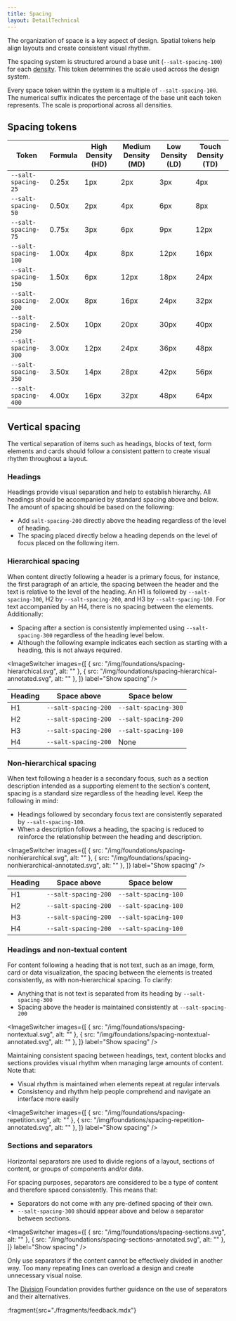 ```yaml
---
title: Spacing
layout: DetailTechnical
---
```


The organization of space is a key aspect of design. Spatial tokens help align layouts and create consistent visual rhythm.

The spacing system is structured around a base unit (`--salt-spacing-100`) for each [density](./density). This token determines the scale used across the design system.

Every space token within the system is a multiple of `--salt-spacing-100`. The numerical suffix indicates the percentage of the base unit each token represents. The scale is proportional across all densities.

## Spacing tokens

| Token                | Formula | High Density (HD) | Medium Density (MD) | Low Density (LD) | Touch Density (TD) |
| -------------------- | ------- | ----------------- | ------------------- | ---------------- | ------------------ |
| `--salt-spacing-25`  | 0.25x   | 1px               | 2px                 | 3px              | 4px                |
| `--salt-spacing-50`  | 0.50x   | 2px               | 4px                 | 6px              | 8px                |
| `--salt-spacing-75`  | 0.75x   | 3px               | 6px                 | 9px              | 12px               |
| `--salt-spacing-100` | 1.00x   | 4px               | 8px                 | 12px             | 16px               |
| `--salt-spacing-150` | 1.50x   | 6px               | 12px                | 18px             | 24px               |
| `--salt-spacing-200` | 2.00x   | 8px               | 16px                | 24px             | 32px               |
| `--salt-spacing-250` | 2.50x   | 10px              | 20px                | 30px             | 40px               |
| `--salt-spacing-300` | 3.00x   | 12px              | 24px                | 36px             | 48px               |
| `--salt-spacing-350` | 3.50x   | 14px              | 28px                | 42px             | 56px               |
| `--salt-spacing-400` | 4.00x   | 16px              | 32px                | 48px             | 64px               |

## Vertical spacing

The vertical separation of items such as headings, blocks of text, form elements and cards should follow a consistent pattern to create visual rhythm throughout a layout.

### Headings

Headings provide visual separation and help to establish hierarchy. All headings should be accompanied by standard spacing above and below. The amount of spacing should be based on the following:

- Add `salt-spacing-200` directly above the heading regardless of the level of heading.
- The spacing placed directly below a heading depends on the level of focus placed on the following item.

### Hierarchical spacing

When content directly following a header is a primary focus, for instance, the first paragraph of an article, the spacing between the header and the text is relative to the level of the heading. An H1 is followed by `--salt-spacing-300`, H2 by `--salt-spacing-200`, and H3 by `--salt-spacing-100`. For text accompanied by an H4, there is no spacing between the elements. Additionally:

- Spacing after a section is consistently implemented using `--salt-spacing-300` regardless of the heading level below.
- Although the following example indicates each section as starting with a heading, this is not always required.

<ImageSwitcher
  images={[
    { src: "/img/foundations/spacing-hierarchical.svg", alt: "" },
    { src: "/img/foundations/spacing-hierarchical-annotated.svg", alt: "" },
  ]}
  label="Show spacing"
/>

| Heading | Space above          | Space below          |
| ------- | -------------------- | -------------------- |
| H1      | `--salt-spacing-200` | `--salt-spacing-300` |
| H2      | `--salt-spacing-200` | `--salt-spacing-200` |
| H3      | `--salt-spacing-200` | `--salt-spacing-100` |
| H4      | `--salt-spacing-200` | None                 |

### Non-hierarchical spacing

When text following a header is a secondary focus, such as a section description intended as a supporting element to the section's content, spacing is a standard size regardless of the heading level. Keep the following in mind:

- Headings followed by secondary focus text are consistently separated by `--salt-spacing-100`.
- When a description follows a heading, the spacing is reduced to reinforce the relationship between the heading and description.

<ImageSwitcher
  images={[
    { src: "/img/foundations/spacing-nonhierarchical.svg", alt: "" },
    { src: "/img/foundations/spacing-nonhierarchical-annotated.svg", alt: "" },
  ]}
  label="Show spacing"
/>

| Heading | Space above          | Space below          |
| ------- | -------------------- | -------------------- |
| H1      | `--salt-spacing-200` | `--salt-spacing-100` |
| H2      | `--salt-spacing-200` | `--salt-spacing-100` |
| H3      | `--salt-spacing-200` | `--salt-spacing-100` |
| H4      | `--salt-spacing-200` | `--salt-spacing-100` |

### Headings and non-textual content

For content following a heading that is not text, such as an image, form, card or data visualization, the spacing between the elements is treated consistently, as with non-hierarchical spacing. To clarify:

- Anything that is not text is separated from its heading by `--salt-spacing-300`
- Spacing above the header is maintained consistently at `--salt-spacing-200`

<ImageSwitcher
  images={[
    { src: "/img/foundations/spacing-nontextual.svg", alt: "" },
    { src: "/img/foundations/spacing-nontextual-annotated.svg", alt: "" },
  ]}
  label="Show spacing"
/>

Maintaining consistent spacing between headings, text, content blocks and sections provides visual rhythm when managing large amounts of content. Note that:

- Visual rhythm is maintained when elements repeat at regular intervals
- Consistency and rhythm help people comprehend and navigate an interface more easily

<ImageSwitcher
  images={[
    { src: "/img/foundations/spacing-repetition.svg", alt: "" },
    { src: "/img/foundations/spacing-repetition-annotated.svg", alt: "" },
  ]}
  label="Show spacing"
/>

### Sections and separators

Horizontal separators are used to divide regions of a layout, sections of content, or groups of components and/or data.

For spacing purposes, separators are considered to be a type of content and therefore spaced consistently. This means that:

- Separators do not come with any pre-defined spacing of their own.
- `--salt-spacing-300` should appear above and below a separator between sections.

<ImageSwitcher
  images={[
    { src: "/img/foundations/spacing-sections.svg", alt: "" },
    { src: "/img/foundations/spacing-sections-annotated.svg", alt: "" },
  ]}
  label="Show spacing"
/>

Only use separators if the content cannot be effectively divided in another way. Too many repeating lines can overload a design and create unnecessary visual noise.

The [Division](./division) Foundation provides further guidance on the use of separators and their alternatives.

:fragment{src="./fragments/feedback.mdx"}
